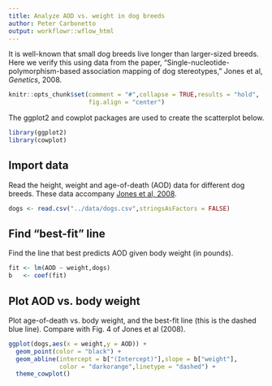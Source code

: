 ```yaml
---
title: Analyze AOD vs. weight in dog breeds
author: Peter Carbonetto
output: workflowr::wflow_html
---
```


It is well-known that small dog breeds live longer than larger-sized 
breeds. Here we verify this using data from the paper, "Single-nucleotide-
polymorphism-based association mapping of dog stereotypes," Jones
et al, *Genetics*, 2008.

```r
knitr::opts_chunk$set(comment = "#",collapse = TRUE,results = "hold",
                      fig.align = "center")
```

The ggplot2 and cowplot packages are used to create the scatterplot
below.

```r
library(ggplot2)
library(cowplot)
```

Import data
-----------

Read the height, weight and age-of-death (AOD) data for different
dog breeds. These data accompany [Jones et al, 2008][jones-2008].

```r
dogs <- read.csv("../data/dogs.csv",stringsAsFactors = FALSE)
```

Find "best-fit" line
--------------------

Find the line that best predicts AOD given body weight (in pounds).

```r
fit <- lm(AOD ~ weight,dogs)
b   <- coef(fit)
```

Plot AOD vs. body weight
------------------------

Plot age-of-death vs. body weight, and the best-fit line (this is the
dashed blue line). Compare with Fig. 4 of Jones et al (2008).

```r
ggplot(dogs,aes(x = weight,y = AOD)) +
  geom_point(color = "black") +
  geom_abline(intercept = b["(Intercept)"],slope = b["weight"],
              color = "darkorange",linetype = "dashed") +
  theme_cowplot()
```

[jones-2008]: https://doi.org/10.1534/genetics.108.087866
